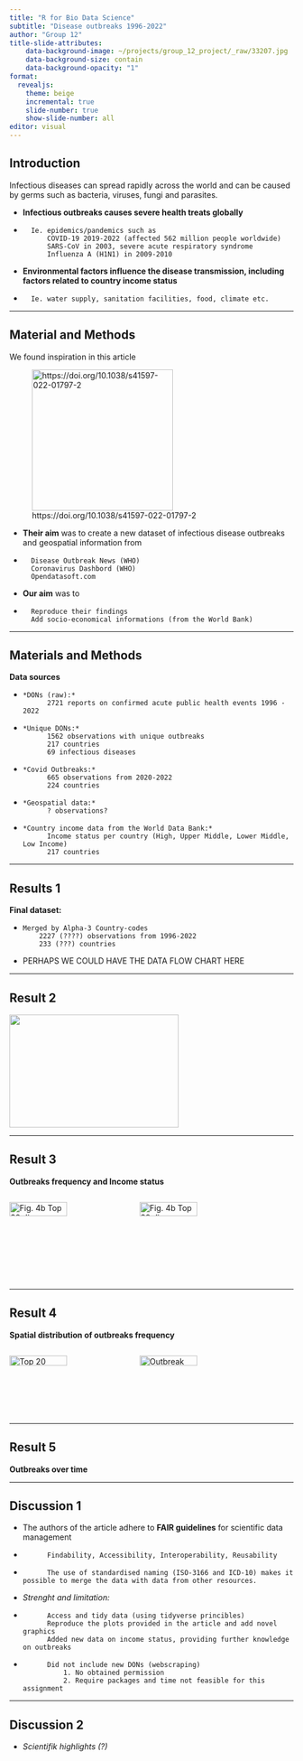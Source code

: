 ```yaml
---
title: "R for Bio Data Science"
subtitle: "Disease outbreaks 1996-2022"
author: "Group 12"
title-slide-attributes:
    data-background-image: ~/projects/group_12_project/_raw/33207.jpg
    data-background-size: contain
    data-background-opacity: "1"
format: 
  revealjs:
    theme: beige
    incremental: true
    slide-number: true
    show-slide-number: all  
editor: visual
---
```


## Introduction

Infectious diseases can spread rapidly across the world and can be caused by germs such as bacteria, viruses, fungi and parasites.

-   **Infectious outbreaks causes severe health treats globally**

-   

    ```         
      Ie. epidemics/pandemics such as 
          COVID-19 2019-2022 (affected 562 million people worldwide)
          SARS-CoV in 2003, severe acute respiratory syndrome
          Influenza A (H1N1) in 2009-2010
    ```

-   **Environmental factors influence the disease transmission, including factors related to country income status**

-   

    ```         
      Ie. water supply, sanitation facilities, food, climate etc.
    ```

------------------------------------------------------------------------

## Material and Methods

We found inspiration in this article

![https://doi.org/10.1038/s41597-022-01797-2](~/projects/group_12_project/_raw/artikelheader.PNG){width="250"}

-   **Their aim** was to create a new dataset of infectious disease outbreaks and geospatial information from

-   

    ```         
      Disease Outbreak News (WHO)
      Coronavirus Dashbord (WHO)
      Opendatasoft.com
    ```

-   **Our aim** was to

-   

    ```         
      Reproduce their findings
      Add socio-economical informations (from the World Bank)
    ```

------------------------------------------------------------------------

## Materials and Methods

**Data sources**

-   

    ```         
    *DONs (raw):*
          2721 reports on confirmed acute public health events 1996 - 2022
    ```

-   

    ```         
    *Unique DONs:*
          1562 observations with unique outbreaks
          217 countries
          69 infectious diseases
    ```

-   

    ```         
    *Covid Outbreaks:*
          665 observations from 2020-2022
          224 countries
    ```

-   

    ```         
    *Geospatial data:*
          ? observations?
    ```

-   

    ```         
    *Country income data from the World Data Bank:*
          Income status per country (High, Upper Middle, Lower Middle, Low Income)
          217 countries
    ```

------------------------------------------------------------------------

## Results 1

**Final dataset:**

-   

    ```         
    Merged by Alpha-3 Country-codes
        2227 (????) observations from 1996-2022
        233 (???) countries
    ```

-   PERHAPS WE COULD HAVE THE DATA FLOW CHART HERE

------------------------------------------------------------------------

## Result 2

![](Disease_type_distribution.jpg){.absolute top="100" left="30" width="300" height="200"}

------------------------------------------------------------------------

## Result 3

**Outbreaks frequency and Income status**

<div style="display: flex; justify-content: space-between;">
  <img src="../Results/Fig4b_reproduced.png" alt="Fig. 4b Top 20 disease-outbreaks(Reproduced)" width="45%">
  <img src="../Results/Fig4b_income.png" alt="Fig. 4b Top 20 disease-outbreaks colored by country income status (Novel)" width="45%">
</div>

------------------------------------------------------------------------

## Result 4

**Spatial distribution of outbreaks frequency**

<div style="display: flex; justify-content: space-between;">
  <img src="../Results/fig4a_reproduced.png" alt="Top 20 Countries with highest Outbreak Frequency" width="45%">
  <img src="../Results/fig3_reproduced.png" alt="Outbreak Frequency Map Graph" width="45%">
</div>

------------------------------------------------------------------------

## Result 5

**Outbreaks over time**

------------------------------------------------------------------------

## Discussion 1

-   The authors of the article adhere to **FAIR guidelines** for scientific data management

-   

    ```         
          Findability, Accessibility, Interoperability, Reusability
    ```

-   

    ```         
          The use of standardised naming (ISO-3166 and ICD-10) makes it possible to merge the data with data from other resources. 
    ```

-   *Strenght and limitation:*

-   

    ```         
          Access and tidy data (using tidyverse princibles)
          Reproduce the plots provided in the article and add novel graphics
          Added new data on income status, providing further knowledge on outbreaks
    ```

-   

    ```         
          Did not include new DONs (webscraping)
              1. No obtained permission 
              2. Require packages and time not feasible for this assignment
    ```

------------------------------------------------------------------------

## Discussion 2

-   *Scientifik highlights (?)*
